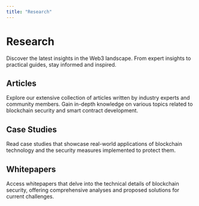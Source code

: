```yaml
---
title: "Research"
---
```


# Research

Discover the latest insights in the Web3 landscape. From expert insights to practical guides, stay informed and inspired.

## Articles

Explore our extensive collection of articles written by industry experts and community members. Gain in-depth knowledge on various topics related to blockchain security and smart contract development.

## Case Studies

Read case studies that showcase real-world applications of blockchain technology and the security measures implemented to protect them.

## Whitepapers

Access whitepapers that delve into the technical details of blockchain security, offering comprehensive analyses and proposed solutions for current challenges.
